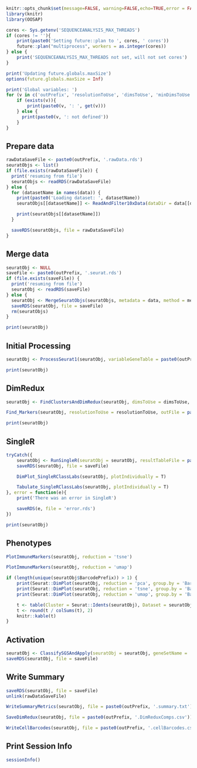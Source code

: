 ```r

knitr::opts_chunk$set(message=FALSE, warning=FALSE,echo=TRUE,error = FALSE)
library(knitr)
library(OOSAP)

cores <- Sys.getenv('SEQUENCEANALYSIS_MAX_THREADS')
if (cores != ''){
    print(paste0('Setting future::plan to ', cores, ' cores'))
    future::plan("multiprocess", workers = as.integer(cores))
} else {
    print('SEQUENCEANALYSIS_MAX_THREADS not set, will not set cores')
}

print('Updating future.globals.maxSize')
options(future.globals.maxSize = Inf)

print('Global variables: ')
for (v in c('outPrefix', 'resolutionToUse', 'dimsToUse', 'minDimsToUse', 'doCellFilter', 'doCellCycle', 'useSCTransform', 'mergeMethod')){
    if (exists(v)){
        print(paste0(v, ': ', get(v)))
    } else {
      print(paste0(v, ': not defined'))
    }
}

```

## Prepare data

```r

rawDataSaveFile <- paste0(outPrefix, '.rawData.rds')
seuratObjs <- list()
if (file.exists(rawDataSaveFile)) {
  print('resuming from file')
  seuratObjs <- readRDS(rawDataSaveFile)
} else {
  for (datasetName in names(data)) {
    print(paste0('Loading dataset: ', datasetName))
    seuratObjs[[datasetName]] <- ReadAndFilter10xData(dataDir = data[[datasetName]], datasetName = datasetName)

    print(seuratObjs[[datasetName]])
  }

  saveRDS(seuratObjs, file = rawDataSaveFile)
}

```

## Merge data

```r

seuratObj <- NULL
saveFile <- paste0(outPrefix, '.seurat.rds')
if (file.exists(saveFile)) {
  print('resuming from file')
  seuratObj <- readRDS(saveFile)
} else {
  seuratObj <- MergeSeuratObjs(seuratObjs, metadata = data, method = mergeMethod)
  saveRDS(seuratObj, file = saveFile)
  rm(seuratObjs)
}

print(seuratObj)

```

## Initial Processing

```r

seuratObj <- ProcessSeurat1(seuratObj, variableGeneTable = paste0(outPrefix, '.variableGenes.txt'), doCellFilter = doCellFilter, doCellCycle = doCellCycle, useSCTransform = useSCTransform, saveFile = saveFile)

print(seuratObj)

```

## DimRedux

```r

seuratObj <- FindClustersAndDimRedux(seuratObj, dimsToUse = dimsToUse, minDimsToUse = minDimsToUse, saveFile = saveFile)

Find_Markers(seuratObj, resolutionToUse = resolutionToUse, outFile = paste0(outPrefix, '.markers.txt'), saveFileMarkers = paste0(outPrefix, '.markers.rds'))

print(seuratObj)

```

## SingleR

```r

tryCatch({
    seuratObj <- RunSingleR(seuratObj = seuratObj, resultTableFile = paste0(outPrefix, '.singleR.txt'))
    saveRDS(seuratObj, file = saveFile)

    DimPlot_SingleRClassLabs(seuratObj, plotIndividually = T)

    Tabulate_SingleRClassLabs(seuratObj, plotIndividually = T)
}, error = function(e){
    print('There was an error in SingleR')

    saveRDS(e, file = 'error.rds')
})

print(seuratObj)

```

## Phenotypes

```r

PlotImmuneMarkers(seuratObj, reduction = 'tsne')

PlotImmuneMarkers(seuratObj, reduction = 'umap')

if (length(unique(seuratObj$BarcodePrefix)) > 1) {
    print(Seurat::DimPlot(seuratObj, reduction = 'pca', group.by = 'BarcodePrefix', label = T))
    print(Seurat::DimPlot(seuratObj, reduction = 'tsne', group.by = 'BarcodePrefix', label = T))
    print(Seurat::DimPlot(seuratObj, reduction = 'umap', group.by = 'BarcodePrefix', label = T))

    t <- table(Cluster = Seurat::Idents(seuratObj), Dataset = seuratObj$BarcodePrefix)
    t <- round(t / colSums(t), 2)
    knitr::kable(t)
}

```

## Activation

```r

seuratObj <- ClassifySGSAndApply(seuratObj = seuratObj, geneSetName = 'HighlyActivated', geneList = OOSAP::Phenotyping_GeneList()$HighlyActivated, positivityThreshold = 0.5, saveFilePath = paste0(outPrefix, '.ha.txt'))
saveRDS(seuratObj, file = saveFile)

```

## Write Summary

```r

saveRDS(seuratObj, file = saveFile)
unlink(rawDataSaveFile)

WriteSummaryMetrics(seuratObj, file = paste0(outPrefix, '.summary.txt'))

SaveDimRedux(seuratObj, file = paste0(outPrefix, '.DimReduxComps.csv'))

WriteCellBarcodes(seuratObj, file = paste0(outPrefix, '.cellBarcodes.csv'))

```

## Print Session Info

```r

sessionInfo()

```


